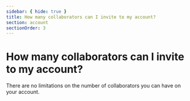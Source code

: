 ```yaml
---
sidebar: { hide: true }
title: How many collaborators can I invite to my account?
section: account
sectionOrder: 3
---
```


# How many collaborators can I invite to my account?

There are no limitations on the number of collaborators you can have on your account.
